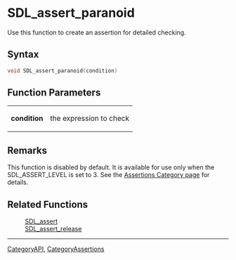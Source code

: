 
= SDL_assert_paranoid =
Use this function to create an assertion for detailed checking.


== Syntax ==
<syntaxhighlight lang='c++'>
void SDL_assert_paranoid(condition)
</syntaxhighlight>

== Function Parameters ==
{|
|'''condition'''
|the expression to check
|}

== Remarks ==
This function is disabled by default.  It is available for use only when the SDL_ASSERT_LEVEL is set to 3.  See the [[CategoryAssertions|Assertions Category page]] for details.

== Related Functions ==
:[[SDL_assert]]
:[[SDL_assert_release]]

----
[[CategoryAPI]], [[CategoryAssertions]]
